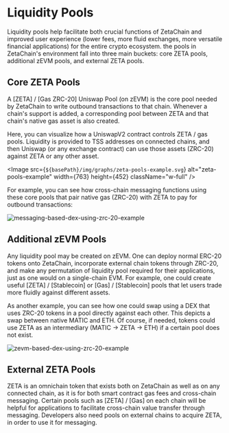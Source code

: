 

# Liquidity Pools

Liquidity pools help facilitate both crucial functions of ZetaChain and improved
user experience (lower fees, more fluid exchanges, more versatile financial
applications) for the entire crypto ecosystem. the pools in ZetaChain's
environment fall into three main buckets: core ZETA pools, additional zEVM
pools, and external ZETA pools.

## Core ZETA Pools

A [ZETA] / [Gas ZRC-20] Uniswap Pool (on zEVM) is the core pool needed by
ZetaChain to write outbound transactions to that chain. Whenever a chain's
support is added, a corresponding pool between ZETA and that chain's native gas
asset is also created.

Here, you can visualize how a UniswapV2 contract controls ZETA / gas pools.
Liquidity is provided to TSS addresses on connected chains, and then Uniswap (or
any exchange contract) can use those assets (ZRC-20) against ZETA or any other
asset.

<Image
  src={`${basePath}/img/graphs/zeta-pools-example.svg`}
  alt="zeta-pools-example"
  width={763}
  height={452}
  className="w-full"
/>

For example, you can see how cross-chain messaging functions using these core
pools that pair native gas (ZRC-20) with ZETA to pay for outbound transactions:

<Image
  src="/img/graphs/messaging-based-dex-using-zrc-20-graph.svg"
  alt="messaging-based-dex-using-zrc-20-example"
  width={1190}
  height={624}
  className="w-full"
/>

## Additional zEVM Pools

Any liquidity pool may be created on zEVM. One can deploy normal ERC-20 tokens
onto ZetaChain, incorporate external chain tokens through ZRC-20, and make any
permutation of liquidity pool required for their applications, just as one would
on a single-chain EVM. For example, one could create useful [ZETA] /
[Stablecoin] or [Gas] / [Stablecoin] pools that let users trade more fluidly
against different assets.

As another example, you can see how one could swap using a DEX that uses ZRC-20
tokens in a pool directly against each other. This depicts a swap between native
MATIC and ETH. Of course, if needed, tokens could use ZETA as an intermediary
(MATIC -> ZETA -> ETH) if a certain pool does not exist.

<Image
  src="/img/graphs/zevm-based-dex-using-zrc-20-graph.svg"
  alt="zevm-based-dex-using-zrc-20-example"
  width={1118}
  height={624}
  className="w-full"
/>

## External ZETA Pools

ZETA is an omnichain token that exists both on ZetaChain as well as on any
connected chain, as it is for both smart contract gas fees and cross-chain
messaging. Certain pools such as [ZETA] / [Gas] on each chain will be helpful
for applications to facilitate cross-chain value transfer through messaging.
Developers also need pools on external chains to acquire ZETA, in order to use
it for messaging.
